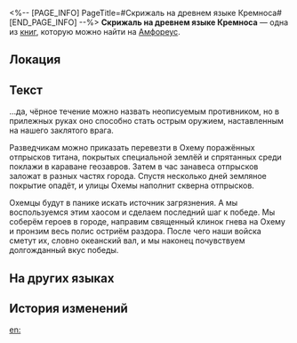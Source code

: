 <%-- [PAGE_INFO]
PageTitle=#Скрижаль на древнем языке Кремноса#
[END_PAGE_INFO] --%>
{{Дополнить}}
{{Книга Инфобокс
|id           = 444
|Название     = 
|Изображение  = Предмет Скрижаль на древнем языке Кремноса.png
|Мир          = Амфореус
|Томов        = 1
|Автор        = <!--нужно добавить-->
|Описание     = Скрижаль с надписью на древнем языке каструма Кремноса, которую можно прочесть только в переводе Мидея. Здесь описаны планы по проникновению в Охему и последующей атаке, которые вынашивались в каструме Кремносе сотни лет тому назад.
|Том1         = {{tx}}
|Источник1    = {{tx|Отсутствует источник}}
|Персонажи    = 
|Фракции      = 
}}
'''Скрижаль на древнем языке Кремноса''' — одна из [[Книги|книг]], которую можно найти на [[Амфореус]].

==Локация==
{{Отметка карты|<!--название карты-->|<!--id отметки-->}}

==Текст==
...да, чёрное течение можно назвать неописуемым противником, но в прилежных руках оно способно стать острым оружием, наставленным на нашего заклятого врага.

Разведчикам можно приказать перевезти в Охему поражённых отпрысков титана, покрытых специальной землёй и спрятанных среди поклажи в караване геозавров. Затем в час занавеса отпрысков заложат в разных частях города. Спустя несколько дней земляное покрытие опадёт, и улицы Охемы наполнит скверна отпрысков.

Охемцы будут в панике искать источник загрязнения. А мы воспользуемся этим хаосом и сделаем последний шаг к победе. Мы соберём героев в городе, направим священный клинок гнева на Охему и пронзим весь полис остриём раздора. После чего наши войска сметут их, словно океанский вал, и мы наконец почувствуем долгожданный вкус победы.



==На других языках==
{{На других языках
|en   = Castrum Kremnos' Archaic Language Slate
|zhs  = 悬锋城的古语石板
|zht  = 懸鋒城的古語石板
|ja   = 古代クレムノス語の石板
|ko   = 크렘노스성의 고대어 석판
|es   = Placa con lenguaje arcaico de Castrum Kremnos
|fr   = Tablette en langue archaïque d'Acrokopis
|ru   = Скрижаль на древнем языке Кремноса
|th   = แผ่นหินโบราณของเมืองปราการ Kremnos
|vi   = Phiến Đá Cổ Ngữ Thành Kremnos
|de   = Tafel in der altertümlichen Sprache von Castrum Kremnos
|id   = Prasasti Bahasa Kuno Castrum Kremnos
|pt   = Tabuleta de Linguagem Arcaica de Castrum Kremos
}}

==История изменений==
{{История изменений|3.5}}

[[en:]]